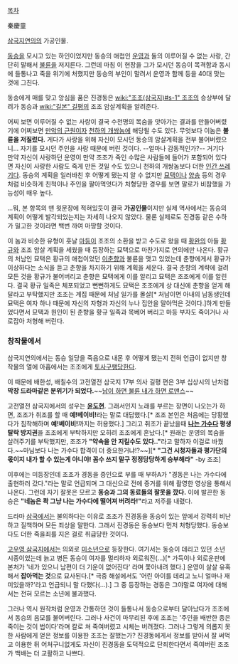 [[목차]]

秦慶童

[[삼국지연의]]의 가공인물.

[[동승]]을 모시고 있는 하인이었지만 동승의 애첩인 [[운영]]과 둘의 이루어질 수 없는 사랑, 간단히 말해서 [[불륜]]을 저지른다. 그런데 마침 이 현장을 그가 모시던 동승이 목격함과 동시에 들통나고 죽을 위기에 처했지만 동승의 부인이 말려서 운영과 함께 등을 40대 맞는 것에 그친다.

동승에게 매를 맞고 앙심을 품은 진경동은 [[wiki:"조조(삼국지)#s-1" 조조]]의 승상부에 달려가 동승과 [[wiki:"길본" 길평]]의 조조 암살계획을 알려준다.

어찌 보면 이루어질 수 없는 사랑이 결국 수천명의 목숨을 앗아가는 결과를 만들어버렸기에 어찌보면 [[만악의 근원]]이자 [[천하의 개쌍놈]]에 해당될 수도 있다. 무엇보다 이놈은 '''불륜을 저질렀다.''' 게다가 사랑을 위해 자신이 모시던 동승의 암살계획을 전부 불어버렸으니... 자기를 모시던 주인을 사랑 때문에 버린 것이다. --얼마나 감동적인가?-- 거기다 만약 자신이 사랑하던 운영이 만약 조조가 죽인 수많은 사람들에 들어가 포함되어 있다면 자신이 사랑한 사람도 죽게 만든 것일 수도 있으니 천하의 개쌍놈보다 더한 [[인간 쓰레기]]다. 동승의 계획을 일러바친 후 어떻게 됐는지 알 수 없지만 [[묘택]]이나 [[양송]] 등의 경우처럼 비슷하게 친척이나 주인을 팔아먹엇다가 처형당한 경우를 보면 말로가 비참했을 가능성이 매우 높다.

...뭐, 본 항목의 맨 윗문장에 적혀있듯이 결국 '''가공인물'''이지만 실제 역사에서는 동승의 계획이 어떻게 발각되었는지는 자세히 나오지 않았다. 물론 실제로도 진경동 같은 수하가 밀고한 것이라면 백번 까여 마땅할 것이다.

이 놈과 비슷한 유형이 훗날 [[마등]]이 조조의 소환을 받고 수도로 왔을 때 [[황완]]의 아들 [[황규]]와 조조 암살 계획을 세웠을 때 등장하는 묘택으로 마찬가지로 연의에만 나온다. 황규의 처남인 묘택은 황규의 애첩이었던 [[이춘향]]과 불륜을 맺고 있었는데 춘향에게서 황규가 이상하다는 소식을 듣고 춘향을 차지하기 위해 계획을 세운다. 결국 춘향의 계략에 걸려 모든 것을 황규가 불어버리고 춘향은 묘택에게 이를 알리고 묘택은 조조에게 이를 알린다. 결국 황규 일족은 체포되었고 뻔뻔하게도 묘택은 조조에게 상 대신에 춘향을 얻게 해달라고 부탁했지만 조조는 계집 때문에 처남 일가를 몰살[* 처남이면 아내의 남동생인데 묘택은 여자 하나 때문에 자신의 자형과 자신의 누나 집안을 말아먹은 것이다.]하게 만들었다면서 묘택과 원인이 된 춘향을 황규 일족과 목베어 버리고 마등 부자도 죽이거나 사로잡아 처형해 버린다.

=== 창작물에서 ===
삼국지연의에서는 동승 일당을 죽음으로 내몬 후 어떻게 됐는지 전혀 언급이 없지만 창작물의 열에 아홉에서는 조조에게 [[토사구팽]]당한다.

이 때문에 배한성, 배칠수의 고전열전 삼국지 17부 의사 길평 편은 3부 십상시의 난처럼 '''막장 드라마같은 분위기가 되었다.'''~~[[남이 하면 불륜 내가 하면 로맨스]]~~

고전열전 삼국지에서의 성우는 '''[[윤도현]]'''.
그래서인지 노래를 부르는 장면이 나오는가 하면, 조조가 취조를 할 때 '''예!베이비!'''라는 말로 대답했다.[* 조조 본인은 처음에는 당황했다가 침착해하며 '''예!베이비!'''까지는 허용했다.]
그리고 취조가 끝났을때 '''[[나는 가수다]] 평생 탈락 방지권'''을 조조에게 부탁하지만 오히려 조조에게 혼났다.[* 원래는 운영의 목숨을 살려주기를 부탁했지만, 조조가 '''"약속을 안 지킬수도 있다.."'''라고 말하자 이걸로 바꿨다.~~마님보다 나는 가수다 합격이 더 중요한거냐!?~~][* '''"그건 시청자들과 평가단의 몫이지 내가 할 수 있는게 아니야! 꼼수 쓰지 말구 정정당당하게 승부해라"''' -by 조조]

이후에는 미등장인데 조조가 경동을 증인으로 부를 때 부하A가 "경동은 나는 가수다에 출현하러 갔다."라는 말로 언급되며 그 대신으로 전에 증거를 위해 촬영한 영상을 통해서 나온다. 그런데 자기 잘못은 모르고 '''동승과 그의 동료들의 잘못을 깠다.''' 이에 발끈한 동승은 '''"네놈은 콱 그냥 나는 가수다에 떨어져 버려라!"'''라고 저주를 내렸다.

드라마 [[삼국]]에서는 불의하다는 이유로 조조가 진경동을 동승이 있는 앞에서 강력히 비난하고 질책하며 모든 죄상을 말한다. 그래서 진경동은 동승보다 먼저 처형당했다. 동승보다도 더한 죽을죄를 지은 걸로 취급당한 것이다.

[[고우영 삼국지]]에서는 의외로 [[미소년]]으로 등장한다. 여기서는 동승이 데리고 있던 소년 시종이었는데 늙고 병든 동승이 여자를 멀리하자 외로워진(...)[* 가득이나 외로운판에 본처가 '네가 있으니 남편이 더 기운이 없어진다' 라며 쫓아내려 했다.] 운영이 살살 유혹해서 '''잡아먹는 것'''으로 묘사된다.[* 극중 해설에서도 '어린 아이를 데리고 노니 얼마나 재미있을까?'라고 언급되니 말 다했다(...).] 그 중 등장하는 경동은 그야말로 여자에 대해서는 전혀 모르는 소년에 불과했다.

그러나 역시 원작처럼 운영과 간통하던 것이 들통나서 동승으로부터 달아났다가 조조에서 동승의 음모를 불어버린다. 그러나 사건이 마무리된 후에 조조는 '주인을 배반한 종은 죽이는 것이 법이다'라며 칼로 쳐 죽여버렸고 시체는 버려졌다. 그러나 그렇게 의롭지 못한 사람에게 얻은 정보를 이용한 조조는 잘했는가? 진경동에게서 정보를 받아서 잘 써먹고 이용한 뒤 어처구니없게도 자신이 진경동을 도덕적으로 단죄한다면서 죽여버린 조조가 백배는 더 교활하고 나쁘다. 
